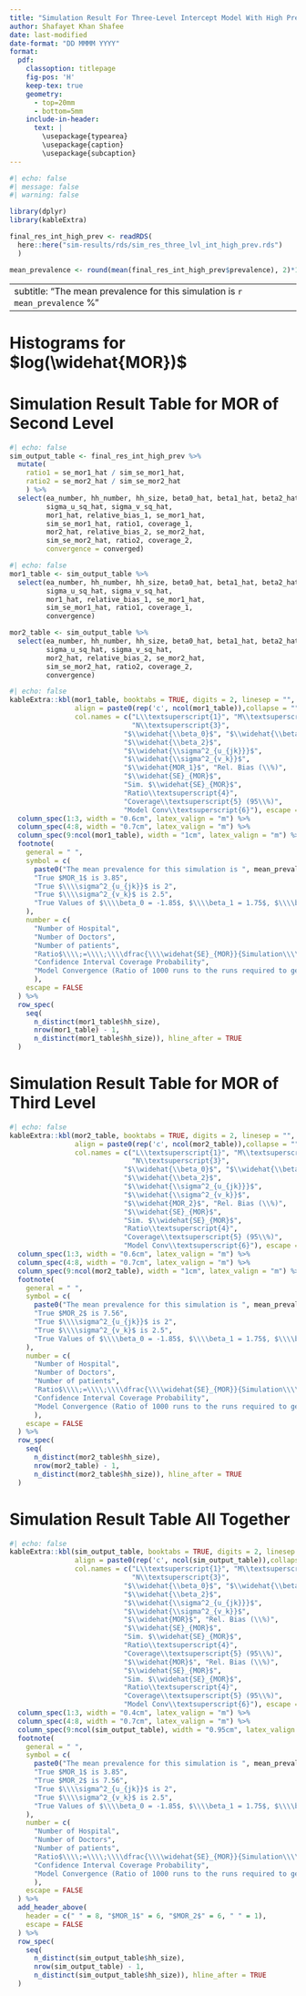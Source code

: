 ```yaml
---
title: "Simulation Result For Three-Level Intercept Model With High Prevalence"
author: Shafayet Khan Shafee
date: last-modified
date-format: "DD MMMM YYYY"
format: 
  pdf:
    classoption: titlepage
    fig-pos: 'H'
    keep-tex: true
    geometry:
      - top=20mm
      - bottom=5mm
    include-in-header:
      text: |
        \usepackage{typearea}
        \usepackage{caption}
        \usepackage{subcaption}
---
```



```r
#| echo: false
#| message: false
#| warning: false

library(dplyr)
library(kableExtra)

final_res_int_high_prev <- readRDS(
  here::here("sim-results/rds/sim_res_three_lvl_int_high_prev.rds")
  )

mean_prevalence <- round(mean(final_res_int_high_prev$prevalence), 2)*100
```


---
subtitle: "The mean prevalence for this simulation is `r mean_prevalence` %"
---

# Histograms for $log(\widehat{MOR})$

\begin{figure}
\centering
\begin{subfigure}{.49\textwidth}
    \centering
    \includegraphics[width=.95\linewidth]{../../plots/three-lvl-ran-int/high-prev/hist_20_10_5_three_lvl_high_prev_mor1.png}  
    \caption{MOR\textsubscript{1}}
    \label{l20m10n51}
\end{subfigure}
\begin{subfigure}{.49\textwidth}
    \centering
    \includegraphics[width=.95\linewidth]{../../plots/three-lvl-ran-int/high-prev/hist_20_10_5_three_lvl_high_prev_mor2.png}  
    \caption{MOR\textsubscript{2}}
    \label{l20m10n52}
\end{subfigure}
\caption{Hospitals = 20, Doctors = 10, Patients = 5}
\label{mor1}
\end{figure}

\vspace{10mm}

\begin{figure}
\centering
\begin{subfigure}{.49\textwidth}
    \centering
    \includegraphics[width=.95\linewidth]{../../plots/three-lvl-ran-int/high-prev/hist_20_10_15_three_lvl_high_prev_mor1.png}  
    \caption{MOR\textsubscript{1}}
    \label{l20m10n151}
\end{subfigure}
\begin{subfigure}{.49\textwidth}
    \centering
    \includegraphics[width=.95\linewidth]{../../plots/three-lvl-ran-int/high-prev/hist_20_10_15_three_lvl_high_prev_mor2.png}  
    \caption{MOR\textsubscript{2}}
    \label{l20m10n152}
\end{subfigure}
\caption{Hospitals = 20, Doctors = 10, Patients = 15}
\label{mor1}
\end{figure}

\vspace{10mm}

\begin{figure}
\centering
\begin{subfigure}{.49\textwidth}
    \centering
    \includegraphics[width=.95\linewidth]{../../plots/three-lvl-ran-int/high-prev/hist_20_10_30_three_lvl_high_prev_mor1.png}  
    \caption{MOR\textsubscript{1}}
    \label{l20m10n151}
\end{subfigure}
\begin{subfigure}{.49\textwidth}
    \centering
    \includegraphics[width=.95\linewidth]{../../plots/three-lvl-ran-int/high-prev/hist_20_10_30_three_lvl_high_prev_mor2.png}  
    \caption{MOR\textsubscript{2}}
    \label{l20m10n152}
\end{subfigure}
\caption{Hospitals = 20, Doctors = 10, Patients = 30}
\label{mor1}
\end{figure}

\vspace{10mm}

\begin{figure}
\centering
\begin{subfigure}{.49\textwidth}
    \centering
    \includegraphics[width=.95\linewidth]{../../plots/three-lvl-ran-int/high-prev/hist_20_30_5_three_lvl_high_prev_mor1.png}  
    \caption{MOR\textsubscript{1}}
    \label{l20m30n51}
\end{subfigure}
\begin{subfigure}{.49\textwidth}
    \centering
    \includegraphics[width=.95\linewidth]{../../plots/three-lvl-ran-int/high-prev/hist_20_30_5_three_lvl_high_prev_mor2.png}  
    \caption{MOR\textsubscript{2}}
    \label{l20m30n52}
\end{subfigure}
\caption{Hospitals = 20, Doctors = 30, Patients = 5}
\label{mor1}
\end{figure}

\vspace{10mm}

\begin{figure}
\centering
\begin{subfigure}{.49\textwidth}
    \centering
    \includegraphics[width=.95\linewidth]{../../plots/three-lvl-ran-int/high-prev/hist_20_30_15_three_lvl_high_prev_mor1.png}  
    \caption{MOR\textsubscript{1}}
    \label{l20m30n151}
\end{subfigure}
\begin{subfigure}{.49\textwidth}
    \centering
    \includegraphics[width=.95\linewidth]{../../plots/three-lvl-ran-int/high-prev/hist_20_30_15_three_lvl_high_prev_mor2.png}
    \caption{MOR\textsubscript{2}}
    \label{l20m30n152}
\end{subfigure}
\caption{Hospitals = 20, Doctors = 30, Patients = 15}
\label{mor2}
\end{figure}

\vspace{10mm}

\begin{figure}
\centering
\begin{subfigure}{.49\textwidth}
    \centering
    \includegraphics[width=.95\linewidth]{../../plots/three-lvl-ran-int/high-prev/hist_20_30_30_three_lvl_high_prev_mor1.png}  
    \caption{MOR\textsubscript{1}}
    \label{l20m30n301}
\end{subfigure}
\begin{subfigure}{.49\textwidth}
    \centering
    \includegraphics[width=.95\linewidth]{../../plots/three-lvl-ran-int/high-prev/hist_20_30_30_three_lvl_high_prev_mor2.png}
    \caption{MOR\textsubscript{2}}
    \label{l20m30n302}
\end{subfigure}
\caption{Hospitals = 20, Doctors = 30, Patients = 30}
\label{mor2}
\end{figure}

\vspace{10mm}

\begin{figure}
\centering
\begin{subfigure}{.49\textwidth}
    \centering
    \includegraphics[width=.95\linewidth]{../../plots/three-lvl-ran-int/high-prev/hist_40_10_5_three_lvl_high_prev_mor1.png}  
    \caption{MOR\textsubscript{1}}
    \label{l40m10n51}
\end{subfigure}
\begin{subfigure}{.49\textwidth}
    \centering
    \includegraphics[width=.95\linewidth]{../../plots/three-lvl-ran-int/high-prev/hist_40_10_5_three_lvl_high_prev_mor2.png}
    \caption{MOR\textsubscript{2}}
    \label{l40m10n52}
\end{subfigure}
\caption{Hospitals = 40, Doctors = 10, Patients = 5}
\label{mor2}
\end{figure}

\vspace{10mm}

\begin{figure}
\centering
\begin{subfigure}{.49\textwidth}
    \centering
    \includegraphics[width=.95\linewidth]{../../plots/three-lvl-ran-int/high-prev/hist_40_10_15_three_lvl_high_prev_mor1.png}  
    \caption{MOR\textsubscript{1}}
    \label{l40m10n151}
\end{subfigure}
\begin{subfigure}{.49\textwidth}
    \centering
    \includegraphics[width=.95\linewidth]{../../plots/three-lvl-ran-int/high-prev/hist_40_10_15_three_lvl_high_prev_mor2.png}
    \caption{MOR\textsubscript{2}}
    \label{l40m10n152}
\end{subfigure}
\caption{Hospitals = 40, Doctors = 10, Patients = 15}
\label{mor2}
\end{figure}

\vspace{10mm}

\begin{figure}
\centering
\begin{subfigure}{.49\textwidth}
    \centering
    \includegraphics[width=.95\linewidth]{../../plots/three-lvl-ran-int/high-prev/hist_40_10_30_three_lvl_high_prev_mor1.png}  
    \caption{MOR\textsubscript{1}}
    \label{l40m10n301}
\end{subfigure}
\begin{subfigure}{.49\textwidth}
    \centering
    \includegraphics[width=.95\linewidth]{../../plots/three-lvl-ran-int/high-prev/hist_40_10_30_three_lvl_high_prev_mor2.png}
    \caption{MOR\textsubscript{2}}
    \label{l40m10n302}
\end{subfigure}
\caption{Hospitals = 40, Doctors = 10, Patients = 30}
\label{mor2}
\end{figure}

\vspace{10mm}

\begin{figure}
\centering
\begin{subfigure}{.49\textwidth}
    \centering
    \includegraphics[width=.95\linewidth]{../../plots/three-lvl-ran-int/high-prev/hist_40_30_5_three_lvl_high_prev_mor1.png}  
    \caption{MOR\textsubscript{1}}
    \label{l40m30n51}
\end{subfigure}
\begin{subfigure}{.49\textwidth}
    \centering
    \includegraphics[width=.95\linewidth]{../../plots/three-lvl-ran-int/high-prev/hist_40_30_5_three_lvl_high_prev_mor2.png}
    \caption{MOR\textsubscript{2}}
    \label{l40m30n52}
\end{subfigure}
\caption{Hospitals = 40, Doctors = 30, Patients = 5}
\label{mor2}
\end{figure}

\vspace{10mm}

\begin{figure}
\centering
\begin{subfigure}{.49\textwidth}
    \centering
    \includegraphics[width=.95\linewidth]{../../plots/three-lvl-ran-int/high-prev/hist_40_30_15_three_lvl_high_prev_mor1.png}  
    \caption{MOR\textsubscript{1}}
    \label{l40m30n151}
\end{subfigure}
\begin{subfigure}{.49\textwidth}
    \centering
    \includegraphics[width=.95\linewidth]{../../plots/three-lvl-ran-int/high-prev/hist_40_30_15_three_lvl_high_prev_mor2.png}
    \caption{MOR\textsubscript{2}}
    \label{l40m30n152}
\end{subfigure}
\caption{Hospitals = 40, Doctors = 30, Patients = 15}
\label{mor2}
\end{figure}

\vspace{10mm}

\begin{figure}
\centering
\begin{subfigure}{.49\textwidth}
    \centering
    \includegraphics[width=.95\linewidth]{../../plots/three-lvl-ran-int/high-prev/hist_40_30_30_three_lvl_high_prev_mor1.png}  
    \caption{MOR\textsubscript{1}}
    \label{l40m30n301}
\end{subfigure}
\begin{subfigure}{.49\textwidth}
    \centering
    \includegraphics[width=.95\linewidth]{../../plots/three-lvl-ran-int/high-prev/hist_40_30_30_three_lvl_high_prev_mor2.png}
    \caption{MOR\textsubscript{2}}
    \label{l40m30n302}
\end{subfigure}
\caption{Hospitals = 40, Doctors = 30, Patients = 30}
\label{mor2}
\end{figure}


\newpage
\newgeometry{right=10mm,left=15mm,top=20mm}

<!-- --------------------------------------------------------------------------- -->
<!-- --------------------------------------------------------------------------- -->
<!-- --------------------------------------------------------------------------- -->

# Simulation Result Table for MOR of Second Level

```r
#| echo: false
sim_output_table <- final_res_int_high_prev %>%
  mutate(
    ratio1 = se_mor1_hat / sim_se_mor1_hat,
    ratio2 = se_mor2_hat / sim_se_mor2_hat
    ) %>%
  select(ea_number, hh_number, hh_size, beta0_hat, beta1_hat, beta2_hat,
         sigma_u_sq_hat, sigma_v_sq_hat,
         mor1_hat, relative_bias_1, se_mor1_hat,
         sim_se_mor1_hat, ratio1, coverage_1,
         mor2_hat, relative_bias_2, se_mor2_hat,
         sim_se_mor2_hat, ratio2, coverage_2,
         convergence = converged)
```


```r
#| echo: false
mor1_table <- sim_output_table %>% 
  select(ea_number, hh_number, hh_size, beta0_hat, beta1_hat, beta2_hat,
         sigma_u_sq_hat, sigma_v_sq_hat,
         mor1_hat, relative_bias_1, se_mor1_hat,
         sim_se_mor1_hat, ratio1, coverage_1,
         convergence)

mor2_table <- sim_output_table %>% 
  select(ea_number, hh_number, hh_size, beta0_hat, beta1_hat, beta2_hat,
         sigma_u_sq_hat, sigma_v_sq_hat,
         mor2_hat, relative_bias_2, se_mor2_hat,
         sim_se_mor2_hat, ratio2, coverage_2,
         convergence)
```

\begingroup
<!-- \setlength{\LTleft}{0pt minus 5000pt} -->
<!-- \setlength{\LTright}{0pt minus 5000pt} -->
\fontsize{8pt}{16pt}\selectfont
<!-- \addtolength{\tabcolsep}{0.pt} -->


```r
#| echo: false
kableExtra::kbl(mor1_table, booktabs = TRUE, digits = 2, linesep = "",
                align = paste0(rep('c', ncol(mor1_table)),collapse = ""),
                col.names = c("L\\textsuperscript{1}", "M\\textsuperscript{2}",
                              "N\\textsuperscript{3}",
                            "$\\widehat{\\beta_0}$", "$\\widehat{\\beta_1}$",
                            "$\\widehat{\\beta_2}$",
                            "$\\widehat{\\sigma^2_{u_{jk}}}$",
                            "$\\widehat{\\sigma^2_{v_k}}$",
                            "$\\widehat{MOR_1}$", "Rel. Bias (\\%)",
                            "$\\widehat{SE}_{MOR}$",
                            "Sim. $\\widehat{SE}_{MOR}$",
                            "Ratio\\textsuperscript{4}",
                            "Coverage\\textsuperscript{5} (95\\%)",
                            "Model Conv\\textsuperscript{6}"), escape = FALSE) %>%
  column_spec(1:3, width = "0.6cm", latex_valign = "m") %>%
  column_spec(4:8, width = "0.7cm", latex_valign = "m") %>%
  column_spec(9:ncol(mor1_table), width = "1cm", latex_valign = "m") %>%
  footnote(
    general = " ",
    symbol = c(
      paste0("The mean prevalence for this simulation is ", mean_prevalence, "\\\\%"),
      "True $MOR_1$ is 3.85",
      "True $\\\\sigma^2_{u_{jk}}$ is 2",
      "True $\\\\sigma^2_{v_k}$ is 2.5",
      "True Values of $\\\\beta_0 = -1.85$, $\\\\beta_1 = 1.75$, $\\\\beta_2 = 0.67$"
    ),
    number = c(
      "Number of Hospital",
      "Number of Doctors",
      "Number of patients",
      "Ratio$\\\\;=\\\\;\\\\dfrac{\\\\widehat{SE}_{MOR}}{Simulation\\\\;\\\\widehat{SE}_{MOR}}$",
      "Confidence Interval Coverage Probability",
      "Model Convergence (Ratio of 1000 runs to the runs required to get 1000 converged cases)"
      ),
    escape = FALSE
  ) %>%
  row_spec(
    seq(
      n_distinct(mor1_table$hh_size), 
      nrow(mor1_table) - 1, 
      n_distinct(mor1_table$hh_size)), hline_after = TRUE
  )

```

\endgroup



# Simulation Result Table for MOR of Third Level

\begingroup
<!-- \setlength{\LTleft}{0pt minus 5000pt} -->
<!-- \setlength{\LTright}{0pt minus 5000pt} -->
\fontsize{8pt}{16pt}\selectfont
<!-- \addtolength{\tabcolsep}{0.pt} -->


```r
#| echo: false
kableExtra::kbl(mor2_table, booktabs = TRUE, digits = 2, linesep = "",
                align = paste0(rep('c', ncol(mor2_table)),collapse = ""),
                col.names = c("L\\textsuperscript{1}", "M\\textsuperscript{2}",
                              "N\\textsuperscript{3}",
                            "$\\widehat{\\beta_0}$", "$\\widehat{\\beta_1}$",
                            "$\\widehat{\\beta_2}$",
                            "$\\widehat{\\sigma^2_{u_{jk}}}$",
                            "$\\widehat{\\sigma^2_{v_k}}$",
                            "$\\widehat{MOR_2}$", "Rel. Bias (\\%)",
                            "$\\widehat{SE}_{MOR}$",
                            "Sim. $\\widehat{SE}_{MOR}$",
                            "Ratio\\textsuperscript{4}",
                            "Coverage\\textsuperscript{5} (95\\%)",
                            "Model Conv\\textsuperscript{6}"), escape = FALSE) %>%
  column_spec(1:3, width = "0.6cm", latex_valign = "m") %>%
  column_spec(4:8, width = "0.7cm", latex_valign = "m") %>%
  column_spec(9:ncol(mor2_table), width = "1cm", latex_valign = "m") %>%
  footnote(
    general = " ",
    symbol = c(
      paste0("The mean prevalence for this simulation is ", mean_prevalence, "\\\\%"),
      "True $MOR_2$ is 7.56",
      "True $\\\\sigma^2_{u_{jk}}$ is 2",
      "True $\\\\sigma^2_{v_k}$ is 2.5",
      "True Values of $\\\\beta_0 = -1.85$, $\\\\beta_1 = 1.75$, $\\\\beta_2 = 0.67$"
    ),
    number = c(
      "Number of Hospital",
      "Number of Doctors",
      "Number of patients",
      "Ratio$\\\\;=\\\\;\\\\dfrac{\\\\widehat{SE}_{MOR}}{Simulation\\\\;\\\\widehat{SE}_{MOR}}$",
      "Confidence Interval Coverage Probability",
      "Model Convergence (Ratio of 1000 runs to the runs required to get 1000 converged cases)"
      ),
    escape = FALSE
  ) %>%
  row_spec(
    seq(
      n_distinct(mor2_table$hh_size), 
      nrow(mor2_table) - 1, 
      n_distinct(mor2_table$hh_size)), hline_after = TRUE
  )

```


\endgroup

\newpage

\KOMAoptions{usegeometry,paper=landscape,pagesize}
\recalctypearea
\newgeometry{right=10mm,left=10mm,top=15mm,bottom=2mm}

# Simulation Result Table All Together

\begingroup
<!-- \setlength{\LTleft}{0pt minus 5000pt} -->
<!-- \setlength{\LTright}{0pt minus 5000pt} -->
\fontsize{8pt}{14pt}\selectfont
<!-- \addtolength{\tabcolsep}{0.pt} -->


```r
#| echo: false
kableExtra::kbl(sim_output_table, booktabs = TRUE, digits = 2, linesep = "",
                align = paste0(rep('c', ncol(sim_output_table)),collapse = ""),
                col.names = c("L\\textsuperscript{1}", "M\\textsuperscript{2}",
                              "N\\textsuperscript{3}",
                            "$\\widehat{\\beta_0}$", "$\\widehat{\\beta_1}$",
                            "$\\widehat{\\beta_2}$",
                            "$\\widehat{\\sigma^2_{u_{jk}}}$",
                            "$\\widehat{\\sigma^2_{v_k}}$",
                            "$\\widehat{MOR}$", "Rel. Bias (\\%)",
                            "$\\widehat{SE}_{MOR}$",
                            "Sim. $\\widehat{SE}_{MOR}$",
                            "Ratio\\textsuperscript{4}",
                            "Coverage\\textsuperscript{5} (95\\%)",
                            "$\\widehat{MOR}$", "Rel. Bias (\\%)",
                            "$\\widehat{SE}_{MOR}$",
                            "Sim. $\\widehat{SE}_{MOR}$",
                            "Ratio\\textsuperscript{4}",
                            "Coverage\\textsuperscript{5} (95\\%)",
                            "Model Conv\\textsuperscript{6}"), escape = FALSE) %>%
  column_spec(1:3, width = "0.4cm", latex_valign = "m") %>%
  column_spec(4:8, width = "0.7cm", latex_valign = "m") %>%
  column_spec(9:ncol(sim_output_table), width = "0.95cm", latex_valign = "m") %>%
  footnote(
    general = " ",
    symbol = c(
      paste0("The mean prevalence for this simulation is ", mean_prevalence, "\\\\%"),
      "True $MOR_1$ is 3.85",
      "True $MOR_2$ is 7.56",
      "True $\\\\sigma^2_{u_{jk}}$ is 2",
      "True $\\\\sigma^2_{v_k}$ is 2.5",
      "True Values of $\\\\beta_0 = -1.85$, $\\\\beta_1 = 1.75$, $\\\\beta_2 = 0.67$"
    ),
    number = c(
      "Number of Hospital",
      "Number of Doctors",
      "Number of patients",
      "Ratio$\\\\;=\\\\;\\\\dfrac{\\\\widehat{SE}_{MOR}}{Simulation\\\\;\\\\widehat{SE}_{MOR}}$", 
      "Confidence Interval Coverage Probability",
      "Model Convergence (Ratio of 1000 runs to the runs required to get 1000 converged cases)"
      ),
    escape = FALSE
  ) %>%
  add_header_above(
    header = c(" " = 8, "$MOR_1$" = 6, "$MOR_2$" = 6, " " = 1),
    escape = FALSE
  ) %>% 
  row_spec(
    seq(
      n_distinct(sim_output_table$hh_size), 
      nrow(sim_output_table) - 1, 
      n_distinct(sim_output_table$hh_size)), hline_after = TRUE
  )

```


\endgroup
